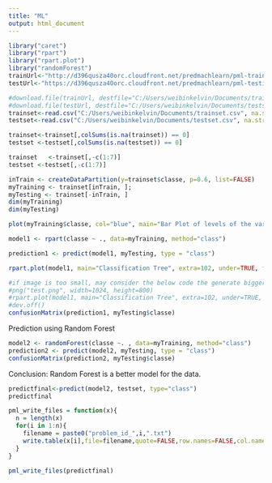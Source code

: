 ```yaml
---
title: "ML"
output: html_document
---
```




```r
library("caret")
library("rpart")
library("rpart.plot")
library("randomForest")
trainUrl<-"http://d396qusza40orc.cloudfront.net/predmachlearn/pml-training.csv"
testUrl<-"https://d396qusza40orc.cloudfront.net/predmachlearn/pml-testing.csv"

#download.file(trainUrl, destfile="C:/Users/weibinkelvin/Documents/trainset.csv")
#download.file(testUrl, destfile="C:/Users/weibinkelvin/Documents/testset.csv")
trainset<-read.csv("C:/Users/weibinkelvin/Documents/trainset.csv", na.strings=c("NA","#DIV/0!",""))
testset<-read.csv("C:/Users/weibinkelvin/Documents/testset.csv", na.strings=c("NA","#DIV/0!",""))

trainset<-trainset[,colSums(is.na(trainset)) == 0]
testset <-testset[,colSums(is.na(testset)) == 0]

trainset   <-trainset[,-c(1:7)]
testset <-testset[,-c(1:7)]

inTrain <- createDataPartition(y=trainset$classe, p=0.6, list=FALSE)
myTraining <- trainset[inTrain, ]; 
myTesting <- trainset[-inTrain, ]
dim(myTraining)
dim(myTesting)

plot(myTraining$classe, col="blue", main="Bar Plot of levels of the variable classe within the subTraining data set", xlab="classe levels", ylab="Frequency")

model1 <- rpart(classe ~ ., data=myTraining, method="class")

prediction1 <- predict(model1, myTesting, type = "class")

rpart.plot(model1, main="Classification Tree", extra=102, under=TRUE, faclen=0)

#if image is too small, may consider the below code the generate bigger tree.
#png("test.png", width=1024, height=800)
#rpart.plot(model1, main="Classification Tree", extra=102, under=TRUE, faclen=0)
#dev.off()
confusionMatrix(prediction1, myTesting$classe)
```

Prediction using Random Forest

```r
model2 <- randomForest(classe ~. , data=myTraining, method="class")
prediction2 <- predict(model2, myTesting, type = "class")
confusionMatrix(prediction2, myTesting$classe)
```

Conclusion: Random Forest is a better model for the data. 

```r
predictfinal<-predict(model2, testset, type="class")
predictfinal

pml_write_files = function(x){
  n = length(x)
  for(i in 1:n){
    filename = paste0("problem_id_",i,".txt")
    write.table(x[i],file=filename,quote=FALSE,row.names=FALSE,col.names=FALSE)
  }
}

pml_write_files(predictfinal)
```
